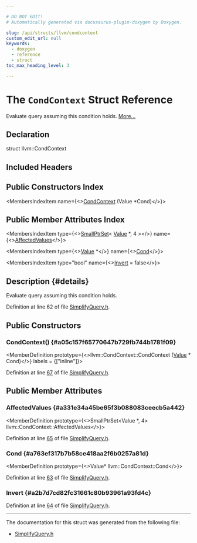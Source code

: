 ```yaml
---

# DO NOT EDIT!
# Automatically generated via docusaurus-plugin-doxygen by Doxygen.

slug: /api/structs/llvm/condcontext
custom_edit_url: null
keywords:
  - doxygen
  - reference
  - struct
toc_max_heading_level: 3

---
```





# The `CondContext` Struct Reference

<DoxygenPage pluginConfig={pluginConfig}>

Evaluate query assuming this condition holds. <a href="#details">More...</a>

## Declaration

<CodeBlock>struct llvm::CondContext</CodeBlock>

## Included Headers

<IncludesList>
<IncludesListItem
  filePath="llvm/Analysis/SimplifyQuery.h"
  permalink="/docs/api/files/include/include/llvm/include/llvm/analysis/simplifyquery-h"
  isLocal="true" />
</IncludesList>

## Public Constructors Index

<MembersIndex>

<MembersIndexItem
  name={<><a href="#a05c157f65770647b729fb744b1781f09">CondContext</a> (Value &#42;Cond)</>}>
</MembersIndexItem>

</MembersIndex>

## Public Member Attributes Index

<MembersIndex>

<MembersIndexItem
  type={<><a href="/docs/api/classes/llvm/smallptrset">SmallPtrSet</a>&lt; <a href="/docs/api/classes/llvm/value">Value</a> &#42;, 4 &gt;</>}
  name={<><a href="#a331e34a45be65f3b088083ceecb5a442">AffectedValues</a></>}>
</MembersIndexItem>

<MembersIndexItem
  type={<><a href="/docs/api/classes/llvm/value">Value</a> &#42;</>}
  name={<><a href="#a763ef317b7b58ce418aa2f6b0257a81d">Cond</a></>}>
</MembersIndexItem>

<MembersIndexItem
  type="bool"
  name={<><a href="#a2b7d7cd82fc31661c80b93961a93fd4c">Invert</a> = false</>}>
</MembersIndexItem>

</MembersIndex>

## Description {#details}

Evaluate query assuming this condition holds.

Definition at line 62 of file <a href="/docs/api/files/include/include/llvm/include/llvm/analysis/simplifyquery-h">SimplifyQuery.h</a>.

<SectionDefinition>

## Public Constructors

### CondContext() {#a05c157f65770647b729fb744b1781f09}

<MemberDefinition
  prototype={<>llvm::CondContext::CondContext (<a href="/docs/api/classes/llvm/value">Value</a> &#42; Cond)</>}
  labels = {["inline"]}>

Definition at line <a href="/docs/api/files/include/include/llvm/include/llvm/analysis/simplifyquery-h/#l00067">67</a> of file <a href="/docs/api/files/include/include/llvm/include/llvm/analysis/simplifyquery-h">SimplifyQuery.h</a>.
</MemberDefinition>

</SectionDefinition>

<SectionDefinition>

## Public Member Attributes

### AffectedValues {#a331e34a45be65f3b088083ceecb5a442}

<MemberDefinition
  prototype={<>SmallPtrSet&lt;Value &#42;, 4&gt; llvm::CondContext::AffectedValues</>}>

Definition at line <a href="/docs/api/files/include/include/llvm/include/llvm/analysis/simplifyquery-h/#l00065">65</a> of file <a href="/docs/api/files/include/include/llvm/include/llvm/analysis/simplifyquery-h">SimplifyQuery.h</a>.
</MemberDefinition>

### Cond {#a763ef317b7b58ce418aa2f6b0257a81d}

<MemberDefinition
  prototype={<>Value&#42; llvm::CondContext::Cond</>}>

Definition at line <a href="/docs/api/files/include/include/llvm/include/llvm/analysis/simplifyquery-h/#l00063">63</a> of file <a href="/docs/api/files/include/include/llvm/include/llvm/analysis/simplifyquery-h">SimplifyQuery.h</a>.
</MemberDefinition>

### Invert {#a2b7d7cd82fc31661c80b93961a93fd4c}

<MemberDefinition
  prototype="bool llvm::CondContext::Invert = false">

Definition at line <a href="/docs/api/files/include/include/llvm/include/llvm/analysis/simplifyquery-h/#l00064">64</a> of file <a href="/docs/api/files/include/include/llvm/include/llvm/analysis/simplifyquery-h">SimplifyQuery.h</a>.
</MemberDefinition>

</SectionDefinition>

<hr/>

The documentation for this struct was generated from the following file:

<ul>
<li><a href="/docs/api/files/include/include/llvm/include/llvm/analysis/simplifyquery-h">SimplifyQuery.h</a></li>
</ul>

</DoxygenPage>
